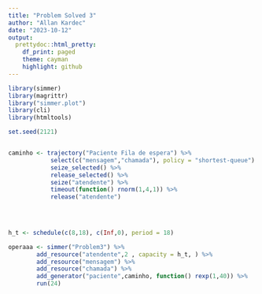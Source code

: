 ```yaml
---
title: "Problem Solved 3"
author: "Allan Kardec"
date: "2023-10-12"
output:
  prettydoc::html_pretty:
    df_print: paged
    theme: cayman
    highlight: github
---
```



```r
library(simmer)
library(magrittr)
library("simmer.plot")
library(cli)
library(htmltools)

```



```r
set.seed(2121)


caminho <- trajectory("Paciente Fila de espera") %>% 
            select(c("mensagem","chamada"), policy = "shortest-queue") %>%
            seize_selected() %>%
            release_selected() %>%
            seize("atendente") %>%
            timeout(function() rnorm(1,4,1)) %>%
            release("atendente")
      

        


```

```r

h_t <- schedule(c(8,18), c(Inf,0), period = 18)

operaaa <- simmer("Problem3") %>% 
        add_resource("atendente",2 , capacity = h_t, ) %>%
        add_resource("mensagem") %>%
        add_resource("chamada") %>%
        add_generator("paciente",caminho, function() rexp(1,40)) %>%
        run(24)

```





















